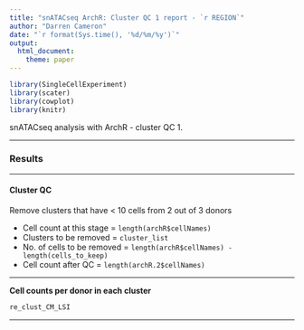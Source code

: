 ```yaml
---
title: "snATACseq ArchR: Cluster QC 1 report - `r REGION`"
author: "Darren Cameron"
date: "`r format(Sys.time(), '%d/%m/%y')`"
output: 
  html_document:
    theme: paper
---
```




```r
library(SingleCellExperiment)
library(scater)
library(cowplot)
library(knitr)
```


snATACseq analysis with ArchR - cluster QC 1.

*** 


### Results {.tabset}

***

#### Cluster QC {.tabset}

Remove clusters that have < 10 cells from 2 out of 3 donors

+ Cell count at this stage = `length(archR$cellNames)`
+ Clusters to be removed = `cluster_list`
+ No. of cells to be removed = `length(archR$cellNames) - length(cells_to_keep)`
+ Cell count after QC = `length(archR.2$cellNames)`

***
**Cell counts per donor in each cluster**

```R
re_clust_CM_LSI
```

***

